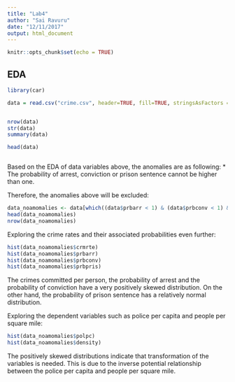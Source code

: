 ```yaml
---
title: "Lab4"
author: "Sai Ravuru"
date: "12/11/2017"
output: html_document
---
```


```r
knitr::opts_chunk$set(echo = TRUE)
```

## EDA

```r
library(car)

data = read.csv("crime.csv", header=TRUE, fill=TRUE, stringsAsFactors = FALSE)


nrow(data)
str(data)
summary(data)

head(data)



```

Based on the EDA of data variables above, the anomalies are as following:
* The probability of arrest, conviction or prison sentence cannot be higher than one.

Therefore, the anomalies above will be excluded:
```r
data_noamomalies <- data[which((data$prbarr < 1) & (data$prbconv < 1) & (data$prbpris < 1)), ]
head(data_noamomalies)
nrow(data_noamomalies)
```

Exploring the crime rates and their associated probabilities even further:
```r
hist(data_noamomalies$crmrte)
hist(data_noamomalies$prbarr)
hist(data_noamomalies$prbconv)
hist(data_noamomalies$prbpris)
```
The crimes committed per person, the probability of arrest and the probability of conviction have a very positively skewed distribution. On the other hand, the probability of prison sentence has a relatively normal distribution.

Exploring the dependent variables such as police per capita and people per square mile:
```r
hist(data_noamomalies$polpc)
hist(data_noamomalies$density)
```
The positively skewed distributions indicate that transformation of the variables is needed. This is due to the inverse potential relationship between the police per capita and people per square mile.


```r

```

